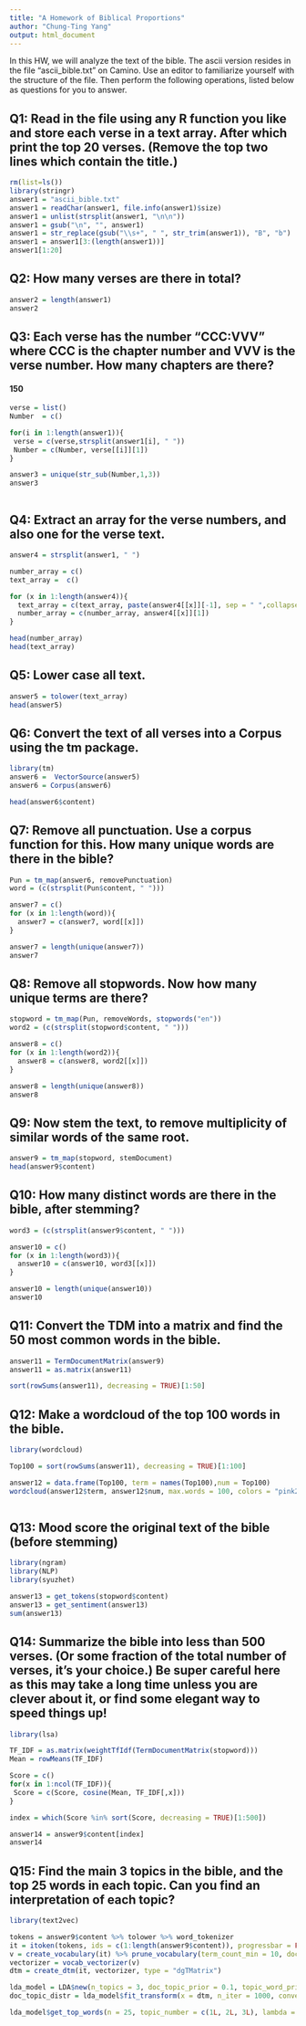 ```yaml
---
title: "A Homework of Biblical Proportions"
author: "Chung-Ting Yang"
output: html_document
---
```


In this HW, we will analyze the text of the bible. The ascii version resides in the file "ascii_bible.txt" on Camino. Use an editor to familiarize yourself with the structure of the file. Then perform the following operations, listed below as questions for you to answer. 

## Q1: Read in the file using any R function you like and store each verse in a text array. After which print the top 20 verses. (Remove the top two lines which contain the title.)

```r

rm(list=ls())
library(stringr)
answer1 = "ascii_bible.txt"
answer1 = readChar(answer1, file.info(answer1)$size)
answer1 = unlist(strsplit(answer1, "\n\n"))
answer1 = gsub("\n", "", answer1)
answer1 = str_replace(gsub("\\s+", " ", str_trim(answer1)), "B", "b")
answer1 = answer1[3:(length(answer1))]
answer1[1:20]

```

## Q2: How many verses are there in total? 

```r

answer2 = length(answer1) 
answer2

```

## Q3: Each verse has the number "CCC:VVV" where CCC is the chapter number and VVV is the verse number. How many chapters are there? 

#### 150
```r
verse = list()
Number  = c() 

for(i in 1:length(answer1)){
 verse = c(verse,strsplit(answer1[i], " "))
 Number = c(Number, verse[[i]][1])
}

answer3 = unique(str_sub(Number,1,3))
answer3



```


## Q4: Extract an array for the verse numbers, and also one for the verse text.

```r

answer4 = strsplit(answer1, " ")

number_array = c()
text_array =  c()  

for (x in 1:length(answer4)){
  text_array = c(text_array, paste(answer4[[x]][-1], sep = " ",collapse=" "))
  number_array = c(number_array, answer4[[x]][1])
}

head(number_array)
head(text_array)


```

## Q5: Lower case all text.

```r

answer5 = tolower(text_array)
head(answer5)

```

## Q6: Convert the text of all verses into a Corpus using the **tm** package. 

```r

library(tm)
answer6 =  VectorSource(answer5)
answer6 = Corpus(answer6)

head(answer6$content)

```

## Q7: Remove all punctuation. Use a corpus function for this. How many unique words are there in the bible? 

```r

Pun = tm_map(answer6, removePunctuation)
word = (c(strsplit(Pun$content, " ")))

answer7 = c()
for (x in 1:length(word)){
  answer7 = c(answer7, word[[x]])
}

answer7 = length(unique(answer7))
answer7


```

## Q8: Remove all stopwords. Now how many unique terms are there? 

```r

stopword = tm_map(Pun, removeWords, stopwords("en"))
word2 = (c(strsplit(stopword$content, " ")))

answer8 = c()
for (x in 1:length(word2)){
  answer8 = c(answer8, word2[[x]])
}

answer8 = length(unique(answer8))
answer8

```

## Q9: Now stem the text, to remove multiplicity of similar words of the same root. 

```r

answer9 = tm_map(stopword, stemDocument)
head(answer9$content)

```

## Q10: How many distinct words are there in the bible, after stemming?

```r

word3 = (c(strsplit(answer9$content, " ")))

answer10 = c()
for (x in 1:length(word3)){
  answer10 = c(answer10, word3[[x]])
}

answer10 = length(unique(answer10))
answer10


```

## Q11: Convert the TDM into a matrix and find the 50 most common words in the bible. 

```r

answer11 = TermDocumentMatrix(answer9)
answer11 = as.matrix(answer11)

sort(rowSums(answer11), decreasing = TRUE)[1:50]


```

## Q12: Make a wordcloud of the top 100 words in the bible. 

```r
library(wordcloud)

Top100 = sort(rowSums(answer11), decreasing = TRUE)[1:100]

answer12 = data.frame(Top100, term = names(Top100),num = Top100)
wordcloud(answer12$term, answer12$num, max.words = 100, colors = "pink2")



```

## Q13: Mood score the original text of the bible (before stemming)

```r

library(ngram)
library(NLP)
library(syuzhet)

answer13 = get_tokens(stopword$content)
answer13 = get_sentiment(answer13)
sum(answer13)

```

## Q14: Summarize the bible into less than 500 verses. (Or some fraction of the total number of verses, it's your choice.) Be super careful here as this may take a long time unless you are clever about it, or find some elegant way to speed things up!

```r

library(lsa)

TF_IDF = as.matrix(weightTfIdf(TermDocumentMatrix(stopword)))
Mean = rowMeans(TF_IDF)

Score = c()
for(x in 1:ncol(TF_IDF)){
 Score = c(Score, cosine(Mean, TF_IDF[,x]))
}

index = which(Score %in% sort(Score, decreasing = TRUE)[1:500])

answer14 = answer9$content[index]
answer14


```

## Q15: Find the main 3 topics in the bible, and the top 25 words in each topic. Can you find an interpretation of each topic?

```r

library(text2vec)

tokens = answer9$content %>% tolower %>% word_tokenizer
it = itoken(tokens, ids = c(1:length(answer9$content)), progressbar = FALSE)
v = create_vocabulary(it) %>% prune_vocabulary(term_count_min = 10, doc_proportion_max = 0.2)
vectorizer = vocab_vectorizer(v)
dtm = create_dtm(it, vectorizer, type = "dgTMatrix")

lda_model = LDA$new(n_topics = 3, doc_topic_prior = 0.1, topic_word_prior = 0.01)
doc_topic_distr = lda_model$fit_transform(x = dtm, n_iter = 1000, convergence_tol = 0.001, n_check_convergence = 25, progressbar = FALSE)

lda_model$get_top_words(n = 25, topic_number = c(1L, 2L, 3L), lambda = 1)


```
